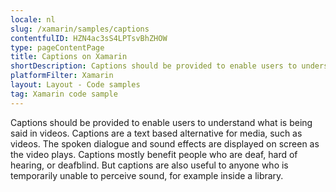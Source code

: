 ```yaml
---
locale: nl
slug: /xamarin/samples/captions
contentfulID: HZN4ac3sS4LPTsvBhZHOW
type: pageContentPage
title: Captions on Xamarin
shortDescription: Captions should be provided to enable users to understand what is being said in videos.
platformFilter: Xamarin
layout: Layout - Code samples
tag: Xamarin code sample
---
```


Captions should be provided to enable users to understand what is being said in videos. Captions are a text based alternative for media, such as videos. The spoken dialogue and sound effects are displayed on screen as the video plays. Captions mostly benefit people who are deaf, hard of hearing, or deafblind. But captions are also useful to anyone who is temporarily unable to perceive sound, for example inside a library.

<CodeSample id="media-captions" locale="nl" platform="xamarin"/>